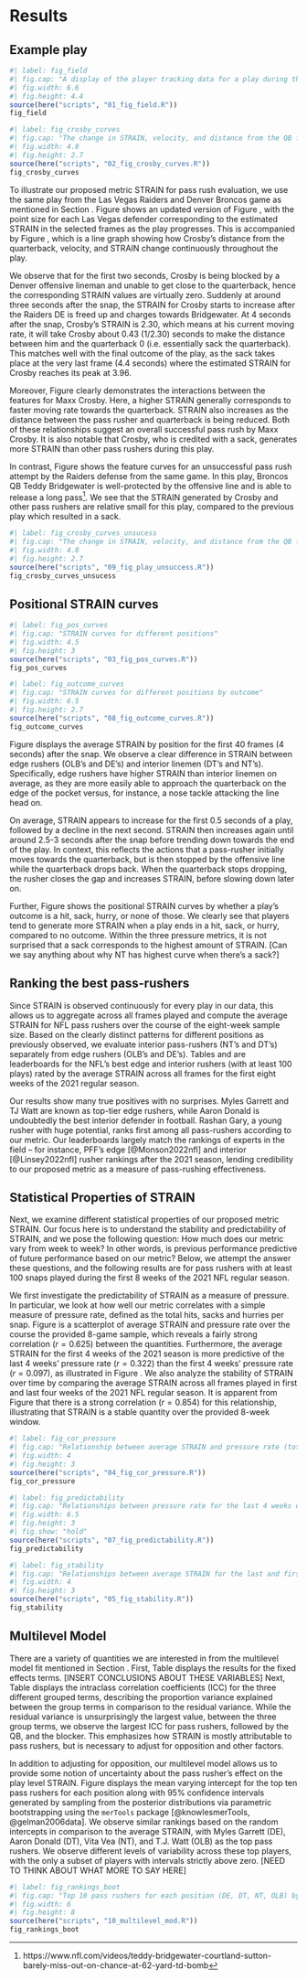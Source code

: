 # Results {#sec:results}

## Example play

```r
#| label: fig_field
#| fig.cap: "A display of the player tracking data for a play during the Las Vegas Raiders (defense, in black) versus Denver Broncos (offense, in orange) NFL game on October 17, 2021. Raiders DE Maxx Crosby is highlighted in blue. For each Raiders defender, the point size indicates their individual STRAIN value, with larger points suggesting larger STRAIN. Snapshots are captured at 1, 2, 3, and 4 seconds after the ball snap."
#| fig.width: 6.6
#| fig.height: 4.4
source(here("scripts", "01_fig_field.R"))
fig_field
```


```r
#| label: fig_crosby_curves
#| fig.cap: "The change in STRAIN, velocity, and distance from the QB for Maxx Crosby over the course of a unsuccessful pass rush play that results in a sack."
#| fig.width: 4.8
#| fig.height: 2.7
source(here("scripts", "02_fig_crosby_curves.R"))
fig_crosby_curves
```


To illustrate our proposed metric STRAIN for pass rush evaluation, we use the same play from the Las Vegas Raiders and Denver Broncos game as mentioned in Section \ref{sec:data}.
Figure \ref{fig:fig_field} shows an updated version of Figure \ref{fig:fig_field_raw}, with the point size for each Las Vegas defender corresponding to the estimated STRAIN in the selected frames as the play progresses.
This is accompanied by Figure \ref{fig:fig_crosby_curves}, which is a line graph showing how Crosby's distance from the quarterback, velocity, and STRAIN change continuously throughout the play.

We observe that for the first two seconds, Crosby is being blocked by a Denver offensive lineman and unable to get close to the quarterback, hence the corresponding STRAIN values are virtually zero. 
Suddenly at around three seconds after the snap, the STRAIN for Crosby starts to increase after the Raiders DE is freed up and charges towards Bridgewater. 
At 4 seconds after the snap, Crosby's STRAIN is 2.30, which means at his current moving rate, it will take Crosby about 0.43 (1/2.30) seconds to make the distance between him and the quarterback 0 (i.e. essentially sack the quarterback).
This matches well with the final outcome of the play, as the sack takes place at the very last frame (4.4 seconds) where the estimated STRAIN for Crosby reaches its peak at 3.96.

Moreover, Figure \ref{fig:fig_crosby_curves} clearly demonstrates the interactions between the features for Maxx Crosby.
Here, a higher STRAIN generally corresponds to faster moving rate towards the quarterback.
STRAIN also increases as the distance between the pass rusher and quarterback is being reduced.
Both of these relationships suggest an overall successful pass rush by Maxx Crosby.
It is also notable that Crosby, who is credited with a sack, generates more STRAIN than other pass rushers during this play.

In contrast, Figure \ref{fig:fig_crosby_curves_unsucess} shows the feature curves for an unsuccessful pass rush attempt by the Raiders defense from the same game.
In this play, Broncos QB Teddy Bridgewater is well-protected by the offensive line and is able to release a long pass[^unsuccess].
We see that the STRAIN generated by Crosby and other pass rushers are relative small for this play, compared to the previous play which resulted in a sack.

[^unsuccess]: https://www.nfl.com/videos/teddy-bridgewater-courtland-sutton-barely-miss-out-on-chance-at-62-yard-td-bomb


```r
#| label: fig_crosby_curves_unsucess
#| fig.cap: "The change in STRAIN, velocity, and distance from the QB for Maxx Crosby over the course of an unsuccessful pass rush play."
#| fig.width: 4.8
#| fig.height: 2.7
source(here("scripts", "09_fig_play_unsuccess.R"))
fig_crosby_curves_unsucess
```

## Positional STRAIN curves

```r
#| label: fig_pos_curves
#| fig.cap: "STRAIN curves for different positions"
#| fig.width: 4.5
#| fig.height: 3
source(here("scripts", "03_fig_pos_curves.R"))
fig_pos_curves
```

```r
#| label: fig_outcome_curves
#| fig.cap: "STRAIN curves for different positions by outcome"
#| fig.width: 6.5
#| fig.height: 2.7
source(here("scripts", "08_fig_outcome_curves.R"))
fig_outcome_curves
```

Figure \ref{fig:fig_pos_curves} displays the average STRAIN by position for the first 40 frames (4 seconds) after the snap. We observe a clear difference in STRAIN between edge rushers (OLB's and DE's) and interior linemen (DT's and NT's). Specifically, edge rushers have higher STRAIN than interior linemen on average, as they are more easily able to approach the quarterback on the edge of the pocket versus, for instance, a nose tackle attacking the line head on.

On average, STRAIN appears to increase for the first 0.5 seconds of a play, followed by a decline in the next second. STRAIN then increases again until around 2.5-3 seconds after the snap before trending down towards the end of the play. In context, this reflects the actions that a pass-rusher initially moves towards the quarterback, but is then stopped by the offensive line while the quarterback drops back. When the quarterback stops dropping, the rusher closes the gap and increases STRAIN, before slowing down later on.


Further, Figure \ref{fig:fig_outcome_curves} shows the positional STRAIN curves by whether a play's outcome is a hit, sack, hurry, or none of those. 
We clearly see that players tend to generate more STRAIN when a play ends in a hit, sack, or hurry, compared to no outcome.
Within the three pressure metrics, it is not surprised that a sack corresponds to the highest amount of STRAIN.
[Can we say anything about why NT has highest curve when there's a sack?]

## Ranking the best pass-rushers {#sec:strainbar}

Since STRAIN is observed continuously for every play in our data, this allows us to aggregate across all frames played and compute the average STRAIN for NFL pass rushers over the course of the eight-week sample size.
Based on the clearly distinct patterns for different positions as previously observed, we evaluate interior pass-rushers (NT's and DT's) separately from edge rushers (OLB's and DE's).
Tables \ref{tab:edge} and \ref{tab:interior} are leaderboards for the NFL's best edge and interior rushers (with at least 100 plays) rated by the average STRAIN across all frames for the first eight weeks of the 2021 regular season.

Our results show many true positives with no surprises. Myles Garrett and TJ Watt are known as top-tier edge rushers, while Aaron Donald is undoubtedly the best interior defender in football. Rashan Gary, a young rusher with huge potential, ranks first among all pass-rushers according to our metric. Our leaderboards largely match the rankings of experts in the field -- for instance, PFF's edge [@Monson2022nfl] and interior [@Linsey2022nfl] rusher rankings after the 2021 season, lending credibility to our proposed metric as a measure of pass-rushing effectiveness.

\begin{table}
\caption{Top 15 edge rushers (with at least 100 snaps played) according to the average STRAIN across all frames played. \label{tab:edge}}
\centering
\begin{tabular}{rrlllrr}
\hline
 Rank & Player & Team & Position & Snaps & Average STRAIN \\ 
\hline
1 & Rashan Gary & GB & OLB & 176 & 2.82 \\ 
2 & Leonard Floyd & LA & OLB & 185 & 2.80 \\ 
3 & Justin Houston & BAL & OLB & 132 & 2.78 \\ 
4 & Myles Garrett & CLE & DE & 197 & 2.75 \\ 
5 & Von Miller & DEN & OLB & 145 & 2.75 \\ 
6 & T.J. Watt & PIT & OLB & 147 & 2.71 \\ 
7 & Yannick Ngakoue & LV & DE & 175 & 2.70 \\ 
8 & Alex Highsmith & PIT & OLB & 129 & 2.65 \\ 
9 & Preston Smith & GB & OLB & 124 & 2.61 \\ 
10 & Randy Gregory & DAL & DE & 134 & 2.58 \\ 
11 & Joey Bosa & LAC & OLB & 160 & 2.58 \\ 
12 & Darrell Taylor & SEA & DE & 107 & 2.57 \\ 
13 & Josh Sweat & PHI & DE & 159 & 2.57 \\ 
14 & Maxx Crosby & LV & DE & 198 & 2.56 \\ 
15 & Markus Golden & ARI & OLB & 164 & 2.50 \\ 
\hline
\end{tabular}
\end{table}



\begin{table}
\caption{Top 15 interior rushers (with at least 100 snaps played) according to the average STRAIN across all frames played. \label{tab:interior}}
\centering
\begin{tabular}{rlllrr}
\hline
Rank & Player & Team & Position & Snaps & Average STRAIN \\ 
\hline
1 & Aaron Donald & LA & DT & 239 & 1.67 \\ 
2 & Solomon Thomas & LV & DT & 115 & 1.51 \\ 
3 & Quinton Jefferson & LV & DT & 144 & 1.46 \\ 
4 & Chris Jones & KC & DT & 139 & 1.42 \\ 
5 & DeForest Buckner & IND & DT & 198 & 1.26 \\ 
6 & Cameron Heyward & PIT & DT & 188 & 1.25 \\ 
7 & Javon Hargrave & PHI & DT & 156 & 1.24 \\ 
8 & Jerry Tillery & LAC & DT & 171 & 1.16 \\ 
9 & Ed Oliver & BUF & DT & 133 & 1.15 \\ 
10 & Osa Odighizuwa & DAL & DT & 162 & 1.13 \\ 
11 & Greg Gaines & LA & NT & 111 & 1.11 \\ 
12 & Leonard Williams & NYG & DT & 226 & 1.03 \\ 
13 & Christian Barmore & NE & DT & 166 & 1.02 \\ 
14 & Vita Vea & TB & NT & 184 & 1.01 \\ 
15 & B.J. Hill & CIN & DT & 123 & 0.96 \\ 
\hline
\end{tabular}
\end{table}


## Statistical Properties of STRAIN {#sec:statprop}

<!-- From @Franks2016Meta (github https://github.com/afranks86/meta-analytics) -->

<!--

Discrimination: Does the metric reliably differentiate between players?

Independence: Does the metric provide new information?

-->

Next, we examine different statistical properties of our proposed metric STRAIN.
Our focus here is to understand the stability and predictability of STRAIN, and we pose the following question:
How much does our metric vary from week to week?
In other words, is previous performance predictive of future performance based on our metric?
Below, we attempt the answer these questions, and the following results are for pass rushers with at least 100 snaps played during the first 8 weeks of the 2021 NFL regular season.

We first investigate the predictability of STRAIN as a measure of pressure.
In particular, we look at how well our metric correlates with a simple measure of pressure rate, defined as the total hits, sacks and hurries per snap.
Figure \ref{fig:fig_cor_pressure} is a scatterplot of average STRAIN and pressure rate over the course the provided 8-game sample, which reveals a fairly strong correlation ($r =0.625$) between the quantities.
Furthermore, the average STRAIN for the first 4 weeks of the 2021 season is more predictive of the last 4 weeks' pressure rate ($r=0.322$) than the first 4 weeks' pressure rate ($r=0.097$), as illustrated in Figure \ref{fig:fig_predictability}.
We also analyze the stability of STRAIN over time by comparing the average STRAIN across all frames played in first and last four weeks of the 2021 NFL regular season.
It is apparent from Figure \ref{fig:fig_stability} that there is a strong correlation $(r = 0.854)$ for this relationship, illustrating that STRAIN is a stable quantity over the provided 8-week window.



```r
#| label: fig_cor_pressure
#| fig.cap: "Relationship between average STRAIN and pressure rate (total hits, sacks, and hurries per snap) over the first 8 weeks of the 2021 NFL season. There is a moderately strong association between average STRAIN and pressure rate ($r =0.625$). Results shown here are for pass rushers with at least 100 snaps play over the 8-week data."
#| fig.width: 4
#| fig.height: 3
source(here("scripts", "04_fig_cor_pressure.R"))
fig_cor_pressure
```

```r
#| label: fig_predictability
#| fig.cap: "Relationships between pressure rate for the last 4 weeks of the 2021 NFL season and first 4 weeks' pressure rate (left) and average STRAIN (right). STRAIN is more predictive ($r=0.322$) of future pressure rate than previous pressure rate itself ($r=0.097$). Results shown here are for pass rushers with at least 100 snaps play over the 8-week data."
#| fig.width: 6.5
#| fig.height: 3
#| fig.show: "hold"
source(here("scripts", "07_fig_predictability.R"))
fig_predictability
```

```r
#| label: fig_stability
#| fig.cap: "Relationships between average STRAIN for the last and first 4 weeks of the 2021 NFL season. A strong linear correlation ($r = 0.854$) demonstrates that STRAIN is a highly stable metric over time. Results shown here are for pass rushers with at least 100 snaps play over the 8-week data."
#| fig.width: 4
#| fig.height: 3
source(here("scripts", "05_fig_stability.R"))
fig_stability
```

## Multilevel Model

There are a variety of quantities we are interested in from the multilevel model fit mentioned in Section \ref{sec:methods}.
First, Table \ref{tab:fixedeff} displays the results for the fixed effects terms.
[INSERT CONCLUSIONS ABOUT THESE VARIABLES]
Next, Table \ref{tab:icc} displays the intraclass correlation coefficients (ICC) for the three different grouped terms, describing the proportion variance explained between the group terms in comparison to the residual variance.
While the residual variance is unsurprisingly the largest value, between the three group terms, we observe the largest ICC for pass rushers, followed by the QB, and the blocker.
This emphasizes how STRAIN is mostly attributable to pass rushers, but is necessary to adjust for opposition and other factors.

\begin{table}
\caption{Fixed-effects coefficients estimates for the multilevel model. \label{tab:fixedeff}}
\centering
\begin{tabular}{rrrrrr}
  \hline
 & estimate & se & df & $t$-statistic & $p$-value \\ 
  \hline
Intercept & 0.355 & 0.010 & 332.288 & 35.688 & 0.000 \\ 
  play\_len & -0.004 & 0.000 & 30653.793 & -38.214 & 0.000 \\ 
  rush\_posDT & -0.081 & 0.008 & 369.713 & -10.340 & 0.000 \\ 
  rush\_posinteriorLB & 0.058 & 0.011 & 770.441 & 5.332 & 0.000 \\ 
  rush\_posNT & -0.106 & 0.012 & 355.999 & -9.173 & 0.000 \\ 
  rush\_posOLB & 0.062 & 0.008 & 388.506 & 7.695 & 0.000 \\ 
  rush\_possecondary & 0.145 & 0.012 & 1734.779 & 12.328 & 0.000 \\ 
  block\_posG & 0.011 & 0.006 & 123.672 & 1.867 & 0.064 \\ 
  block\_posother & 0.010 & 0.008 & 500.451 & 1.261 & 0.208 \\ 
  block\_posT & 0.023 & 0.006 & 161.556 & 3.625 & 0.000 \\ 
  n\_blockers & -0.064 & 0.003 & 30949.514 & -24.788 & 0.000 \\ 
   \hline
\end{tabular}
\end{table}


\begin{table}[ht]
\caption{ICC. \label{tab:icc}}
\centering
\begin{tabular}{rlr}
\hline
Group & ICC \\ 
\hline
Pass rusher & 0.057 \\ 
Pass blocker & 0.012 \\ 
Quarterback & 0.023 \\ 
Residual & 0.907 \\ 
\hline
\end{tabular}
\end{table}

<!-- We display the random intercepts for pass rusher in Table [INSERT TABLE REFERENCE] alongside their unadjusted STRAIN values.  -->

In addition to adjusting for opposition, our multilevel model allows us to provide some notion of uncertainty about the pass rusher's effect on the play level STRAIN.
Figure \ref{fig:fig_rankings_boot} displays the mean varying intercept for the top ten pass rushers for each position along with 95% confidence intervals generated by sampling from the posterior distributions via parametric bootstrapping using the `merTools` package [@knowlesmerTools, @gelman2006data]. 
We observe similar rankings based on the random intercepts in comparison to the average STRAIN, with Myles Garrett (DE), Aaron Donald (DT), Vita Vea (NT), and T.J. Watt (OLB) as the top pass rushers. 
We observe different levels of variability across these top players, with the only a subset of players with intervals strictly above zero.
[NEED TO THINK ABOUT WHAT MORE TO SAY HERE]


```r
#| label: fig_rankings_boot
#| fig.cap: "Top 10 pass rushers for each position (DE, DT, NT, OLB) by mean varying intercept."
#| fig.width: 6
#| fig.height: 8
source(here("scripts", "10_multilevel_mod.R"))
fig_rankings_boot
```